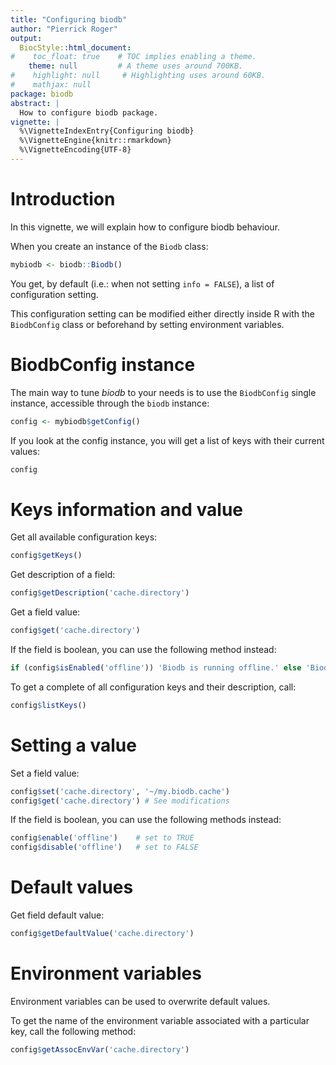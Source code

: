 ```yaml
---
title: "Configuring biodb"
author: "Pierrick Roger"
output:
  BiocStyle::html_document:
#    toc_float: true    # TOC implies enabling a theme.
    theme: null         # A theme uses around 700KB.
#    highlight: null     # Highlighting uses around 60KB.
#    mathjax: null
package: biodb
abstract: |
  How to configure biodb package.
vignette: |
  %\VignetteIndexEntry{Configuring biodb}
  %\VignetteEngine{knitr::rmarkdown}
  %\VignetteEncoding{UTF-8}
---
```


# Introduction

In this vignette, we will explain how to configure biodb behaviour.

When you create an instance of the `Biodb` class:
```r
mybiodb <- biodb::Biodb()
```
You get, by default (i.e.: when not setting `info = FALSE`), a list of configuration setting.

This configuration setting can be modified either directly inside R with the `BiodbConfig` class or beforehand by setting environment variables.

# BiodbConfig instance

The main way to tune *biodb* to your needs is to use the `BiodbConfig` single instance, accessible through the `biodb` instance:
```r
config <- mybiodb$getConfig()
```

If you look at the config instance, you will get a list of keys with their current values:
```r
config
```

# Keys information and value

Get all available configuration keys:
```r
config$getKeys()
```

Get description of a field:
```r
config$getDescription('cache.directory')
```

Get a field value:
```r
config$get('cache.directory')
```

If the field is boolean, you can use the following method instead:
```r
if (config$isEnabled('offline')) 'Biodb is running offline.' else 'Biodb is running online.'
```

To get a complete of all configuration keys and their description, call:
```r
config$listKeys()
```

# Setting a value

Set a field value:
```r
config$set('cache.directory', '~/my.biodb.cache')
config$get('cache.directory') # See modifications
```

If the field is boolean, you can use the following methods instead:
```r
config$enable('offline')    # set to TRUE
config$disable('offline')   # set to FALSE
```

# Default values

Get field default value:
```r
config$getDefaultValue('cache.directory')
```

# Environment variables

Environment variables can be used to overwrite default values.

To get the name of the environment variable associated with a particular key, call the following method:
```r
config$getAssocEnvVar('cache.directory')
```
